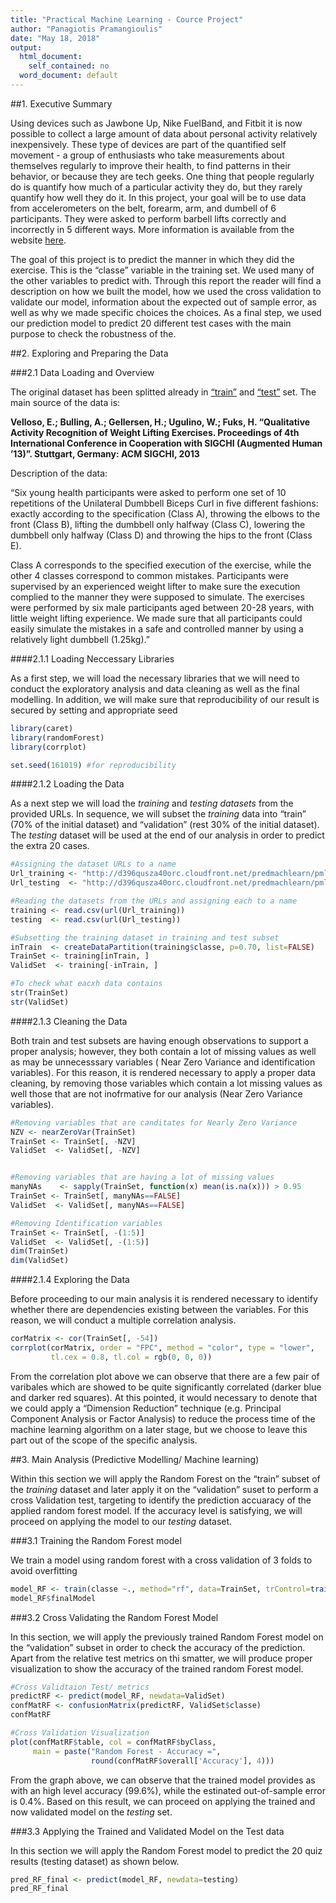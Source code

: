 ```yaml
---
title: "Practical Machine Learning - Cource Project"
author: "Panagiotis Pramangioulis"
date: "May 18, 2018"
output:
  html_document:
    self_contained: no
  word_document: default
---
```


##1. Executive Summary

Using devices such as Jawbone Up, Nike FuelBand, and Fitbit it is now possible to collect a large amount of data about personal activity relatively inexpensively. These type of devices are part of the quantified self movement - a group of enthusiasts who take measurements about themselves regularly to improve their health, to find patterns in their behavior, or because they are tech geeks. One thing that people regularly do is quantify how much of a particular activity they do, but they rarely quantify how well they do it. In this project, your goal will be to use data from accelerometers on the belt, forearm, arm, and dumbell of 6 participants. They were asked to perform barbell lifts correctly and incorrectly in 5 different ways. More information is available from the website [here](http://web.archive.org/web/20161224072740/http:/groupware.les.inf.puc-rio.br/har ).

The goal of this project is to predict the manner in which they did the exercise. This is the "classe" variable in the training set. We used many of the other variables to predict with. Through this report the reader will find a description on how we built the model, how we used the cross validation to validate our model, information about the expected out of sample error, as well as why we made specific choices the choices. As a final step, we used our prediction model to predict 20 different test cases with the main purpose to check the robustness of the.


##2. Exploring and Preparing the Data

###2.1 Data Loading and Overview

The original dataset has been splitted already in ["train"](https://d396qusza40orc.cloudfront.net/predmachlearn/pml-training.csv) and ["test"](https://d396qusza40orc.cloudfront.net/predmachlearn/pml-testing.csv) set. The main source of the data is:  

**Velloso, E.; Bulling, A.; Gellersen, H.; Ugulino, W.; Fuks, H. "Qualitative Activity Recognition of Weight Lifting Exercises. Proceedings of 4th International Conference in Cooperation with SIGCHI (Augmented Human '13)". Stuttgart, Germany: ACM SIGCHI, 2013**  

Description of the data:

"Six young health participants were asked to perform one set of 10 repetitions of the Unilateral Dumbbell Biceps Curl in five different fashions: exactly according to the specification (Class A), throwing the elbows to the front (Class B), lifting the dumbbell only halfway (Class C), lowering the dumbbell only halfway (Class D) and throwing the hips to the front (Class E).

Class A corresponds to the specified execution of the exercise, while the other 4 classes correspond to common mistakes. Participants were supervised by an experienced weight lifter to make sure the execution complied to the manner they were supposed to simulate. The exercises were performed by six male participants aged between 20-28 years, with little weight lifting experience. We made sure that all participants could easily simulate the mistakes in a safe and controlled manner by using a relatively light dumbbell (1.25kg)."

####2.1.1 Loading Neccessary Libraries

As a first step, we will load the necessary libraries that we will need to conduct the exploratory analysis and data cleaning as well as the final modelling. In addition, we will make sure that reproducibility of our result is secured by setting and appropriate seed

```r
library(caret)
library(randomForest)
library(corrplot)

set.seed(161019) #for reproducibility
```

####2.1.2 Loading the Data

As a next step we will load the _training_ and _testing datasets_ from the provided URLs. In sequence, we will subset the _training_ data into "train" (70% of the initial dataset) and "validation" (rest 30% of the initial dataset). The _testing_ dataset will be used at the end of our analysis in order to predict the extra 20 cases.

```r
#Assigning the dataset URLs to a name
Url_training <- "http://d396qusza40orc.cloudfront.net/predmachlearn/pml-training.csv"
Url_testing  <- "http://d396qusza40orc.cloudfront.net/predmachlearn/pml-testing.csv"

#Reading the datasets from the URLs and assigning each to a name
training <- read.csv(url(Url_training))
testing  <- read.csv(url(Url_testing))

#Subsetting the training dataset in training and test subset
inTrain  <- createDataPartition(training$classe, p=0.70, list=FALSE)
TrainSet <- training[inTrain, ]
ValidSet  <- training[-inTrain, ]

#To check what eacxh data contains
str(TrainSet)
str(ValidSet)
```

####2.1.3 Cleaning the Data

Both train and test subsets are having enough observations to support a proper analysis; however, they both contain a lot of missing values as well as may be unnecesssary variables ( Near Zero Variance and identification variables). For this reason, it is rendered necessary to apply a proper data cleaning, by removing those variables which contain a lot missing values as well those that are not inofrmative for our analysis (Near Zero Variance variables).

```r
#Removing variables that are canditates for Nearly Zero Variance
NZV <- nearZeroVar(TrainSet)
TrainSet <- TrainSet[, -NZV]
ValidSet  <- ValidSet[, -NZV]


#Removing variables that are having a lot of missing values
manyNAs    <- sapply(TrainSet, function(x) mean(is.na(x))) > 0.95
TrainSet <- TrainSet[, manyNAs==FALSE]
ValidSet  <- ValidSet[, manyNAs==FALSE]

#Removing Identification variables
TrainSet <- TrainSet[, -(1:5)]
ValidSet  <- ValidSet[, -(1:5)]
dim(TrainSet)
dim(ValidSet)
```

####2.1.4 Exploring the Data

Before proceeding to our main analysis it is rendered necessary to identify whether there are dependencies existing between the variables. For this reason, we will conduct a multiple correlation analysis.

```r
corMatrix <- cor(TrainSet[, -54])
corrplot(corMatrix, order = "FPC", method = "color", type = "lower", 
         tl.cex = 0.8, tl.col = rgb(0, 0, 0))
```

From the correlation plot above we can observe that there are a few pair of varibales which are showed to be quite significantly correlated (darker blue and darker red squares). At this pointed, it would necessary to denote that we could apply a "Dimension Reduction" technique (e.g. Principal Component Analysis or Factor Analysis) to reduce the process time of the machine learning algorithm on a later stage, but we choose to leave this part out of the scope of the specific analysis.

##3. Main Analysis (Predictive Modelling/ Machine learning)

Within this section we will apply the Random Forest on the "train" subset of the  _training_ dataset and later apply it on the "validation" suset to perform a cross Validation test, targeting to identify the prediction accuaracy of the applied random forest model. If the accuracy level is satisfying, we will proceed on applying the model to our _testing_ dataset. 

###3.1 Training the Random Forest model

We train a model using random forest with a cross validation of 3 folds to avoid overfitting

```r
model_RF <- train(classe ~., method="rf", data=TrainSet, trControl=trainControl(method='cv', number=3, verboseIter=FALSE))
model_RF$finalModel
```

###3.2 Cross Validating the Random Forest Model

In this section, we will apply the previously trained Random Forest model on the "validation" subset in order to check the accuracy of the prediction. Apart from the relative test metrics on thi smatter, we will produce proper visualization to show the accuracy of the trained random Forest model.

```r
#Cross Validtaion Test/ metrics
predictRF <- predict(model_RF, newdata=ValidSet)
confMatRF <- confusionMatrix(predictRF, ValidSet$classe)
confMatRF

#Cross Validation Visualization
plot(confMatRF$table, col = confMatRF$byClass, 
     main = paste("Random Forest - Accuracy =",
                  round(confMatRF$overall['Accuracy'], 4)))
```

From the graph above, we can observe that the trained model provides as with an high level accuracy (99.6%), while the estinated out-of-sample error is 0.4%. Based on this result, we can proceed on applying the trained and now validated model on the _testing_ set.

###3.3 Applying the Trained and Validated Model on the Test data

In this section we will apply the Random Forest model to predict the 20 quiz results (testing dataset) as shown below.

```r
pred_RF_final <- predict(model_RF, newdata=testing)
pred_RF_final
````
